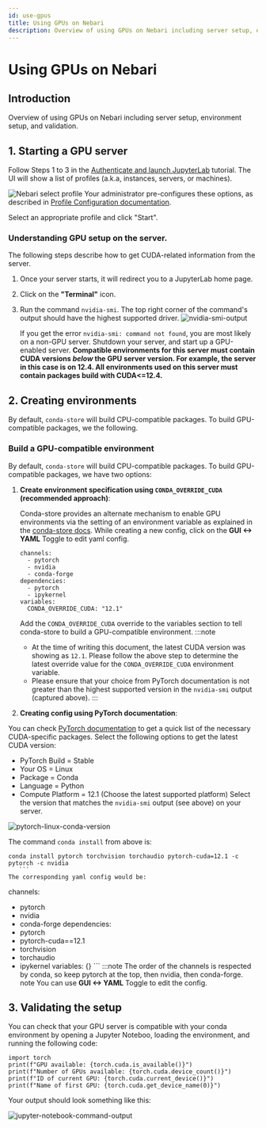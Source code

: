 ```yaml
---
id: use-gpus
title: Using GPUs on Nebari
description: Overview of using GPUs on Nebari including server setup, environment setup, and validation.
---
```


# Using GPUs on Nebari
## Introduction
Overview of using GPUs on Nebari including server setup, environment setup, and validation.

## 1. Starting a GPU server

Follow Steps 1 to 3 in the [Authenticate and launch JupyterLab][login-with-keycloak] tutorial. The UI will show a list of profiles (a.k.a, instances, servers, or machines).

![Nebari select profile](/img/how-tos/nebari_select_profile.png)
Your administrator pre-configures these options, as described in [Profile Configuration documentation][profile-configuration].

Select an appropriate profile and click "Start".

### Understanding GPU setup on the server.
The following steps describe how to get CUDA-related information from the server.
1. Once your server starts, it will redirect you to a JupyterLab home page.
2. Click on the **"Terminal"** icon.
3. Run the command `nvidia-smi`. The top right corner of the command's output should have the highest supported driver.
    ![nvidia-smi-output](/img/how-tos/nvidia-smi-output.png)

    If you get the error `nvidia-smi: command not found`, you are most likely on a non-GPU server. Shutdown your server, and start up a GPU-enabled server.
**Compatible environments for this server must contain CUDA versions *below* the GPU server version. For example, the server in this case is on 12.4. All environments used on this server must contain packages build with CUDA<=12.4.**

## 2. Creating environments

By default, `conda-store` will build CPU-compatible packages. To build GPU-compatible packages, we the following.
### Build a GPU-compatible environment
By default, `conda-store` will build CPU-compatible packages. To build GPU-compatible packages, we have two options:
1. **Create environment specification using `CONDA_OVERRIDE_CUDA` (recommended approach)**:

    Conda-store provides an alternate mechanism to enable GPU environments via the setting of an environment variable as explained in the [conda-store docs](https://conda.store/conda-store-ui/tutorials/create-envs#set-environment-variables).
    While creating a new config, click on the **GUI <-> YAML** Toggle to edit yaml config.
    ```
    channels:
      - pytorch
      - nvidia
      - conda-forge
    dependencies:
      - pytorch
      - ipykernel
    variables:
      CONDA_OVERRIDE_CUDA: "12.1"
    ```

    Add the `CONDA_OVERRIDE_CUDA` override to the variables section to tell conda-store to build a GPU-compatible environment.
    :::note
    - At the time of writing this document, the latest CUDA version was showing as `12.1`. Please follow the above step to determine the latest override value for the `CONDA_OVERRIDE_CUDA` environment variable.
    - Please ensure that your choice from PyTorch documentation is not greater than the highest supported version in the `nvidia-smi` output (captured above).
    :::

2. **Creating config using PyTorch documentation**:

You can check [PyTorch documentation](https://pytorch.org/get-started/locally/) to get a quick list of the necessary CUDA-specific packages.
Select the following options to get the latest CUDA version:
 - PyTorch Build = Stable
 - Your OS          = Linux
 - Package          = Conda
 - Language         = Python
 - Compute Platform = 12.1 (Choose the latest supported platform)
Select the version that matches the `nvidia-smi` output (see above) on your server.

![pytorch-linux-conda-version](/img/how-tos/pytorch-linux-conda-version.png)

The command `conda install` from above is:
 ```
 conda install pytorch torchvision torchaudio pytorch-cuda=12.1 -c pytorch -c nvidia
    ```
The corresponding yaml config would be:
 ```
 channels:
   - pytorch
   - nvidia
   - conda-forge
 dependencies:
   - pytorch
   - pytorch-cuda==12.1
   - torchvision
   - torchaudio
   - ipykernel
 variables: {}
    ```
:::note
The order of the channels is respected by conda, so keep pytorch at the top, then nvidia, then conda-forge.
note
 You can use **GUI <-> YAML** Toggle to edit the config.


## 3. Validating the setup
You can check that your GPU server is compatible with your conda environment by opening a Jupyter Noteboo, loading the environment, and running the following code:
```
import torch
print(f"GPU available: {torch.cuda.is_available()}")
print(f"Number of GPUs available: {torch.cuda.device_count()}")
print(f"ID of current GPU: {torch.cuda.current_device()}")
print(f"Name of first GPU: {torch.cuda.get_device_name(0)}")
```
Your output should look something like this:

![jupyter-notebook-command-output](/img/how-tos/pytorch-cuda-check.png)

<!-- Internal links -->
[profile-configuration]: /docs/explanations/profile-configuration
[login-with-keycloak]: /docs/tutorials/login-keycloak
